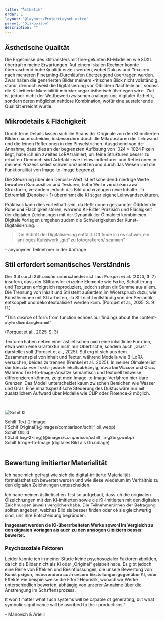 ```yaml
---
title: "Ästhetik"
order: 1
layout: "@layouts/ProjectLayout.astro"
parent: "Diskussion"
description: ""
---
```




## Ästhetische Qualität

Die Ergebnisse des Stiltransfers mit fine-getunten KI-Modellen wie SDXL übertrafen meine Erwartungen. Auf einem lokalen Rechner konnte überraschend hohe Qualität erzielt werden, wobei Duktus und Texturen nach mehreren Finetuning-Durchläufen überzeugend übertragen wurden. Zwar halten die generierten Bilder meinem kritischen Blick nicht vollständig stand, dennoch weist die Digitalisierung von Ölbildern Nachteile auf, sodass die KI-imitierte Materialität mitunter sogar ästhetisch überlegen wirkt. Ziel ist jedoch nicht der Wettbewerb zwischen analoger und digitaler Ästhetik, sondern deren möglichst nahtlose Kombination, wofür eine ausreichende Qualität erreicht wurde.

## Mikrodetails & Flächigkeit

Durch feine Details lassen sich die Scans der Originale von den KI-imitierten Bildern unterscheiden, insbesondere durch die Mikrotexturen der Leinwand und die feinen Reflexionen in den Pinselstrichen. Ausgehend von der Annahme, dass dies an der begrenzten Auflösung von 1024 × 1024 Pixeln liegt, habe ich ein zweites LoRA trainiert, um feine Strukturen besser zu erhalten. Dennoch sind Artefakte wie Leinwandtexturen und Reflexionen in meinem Prozess selbst schwer umzusetzen und durch das Wesen und die Funktionalität von Image-to-Image begrenzt.

Die Steuerung über den Denoise-Wert ist entscheidend: niedrige Werte bewahren Komposition und Texturen, hohe Werte verstärken zwar Strukturen, verändern jedoch das Bild und erzeugen neue Inhalte. Im Extremfall (Denoise = 1) übernimmt die KI sogar eigene Leinwandstrukturen.

Praktisch kann dies vorteilhaft sein, da Reflexionen gescannter Ölbilder die Ruhe und Flächigkeit stören, während KI-Bilder Präzision und Flächigkeit der digitalen Zeichnungen mit der Dynamik der Ölmalerei kombinieren. Digitale Vorlagen umgehen zudem die Schwierigkeiten der Kunst-Digitalisierung.

<blockquote class="quote">Der Schritt der Digitalisierung entfällt. Oft finde ich es schwer, ein analoges Kunstwerk „gut“ zu fotografieren/ scannen”</blockquote >
<div class="citation">- anyonymer Teilnehmer:in der Umfrage</div>

<div class="grid-layout">
<ImageZoom src={schuh1} alt="Bild vom Schuh" zoom={2} lensSize={250} />
<div class="max-w-full lg:max-w-[90%] mt-4">
<ImageZoom src={schuh2} alt="Bild vom Schuh" zoom={2} lensSize={250} />
</div>
</div>


## Stil erfordert semantisches Verständnis

Der Stil durch Stiltransfer unterscheidet sich laut Porquet et al. (2025, S. 7) insofern, dass der Stiltransfer einzelne Elemente wie Farbe, Schattierung und Texturen erfolgreich reproduziert, jedoch selten die Summe aus allem.
Die Trennung von Inhalt und Stil steht außerdem im Widerspruch dazu, wie Künstler:innen mit Stil arbeiten, da Stil nicht vollständig von der Semantik entkoppelt und dekontextualisiert werden kann. (Porquet et al., 2025, S. 9 ff.)


<p class="quote">“This divorce of form from function echoes our findings about the content-style disentanglement” <div class="citation">(Porquet et al., 2025, S. 3)</div></p>

Texturen haben neben einer ästhetischen auch eine inhaltliche Funktion, etwa wenn eine Grastextur nicht nur Oberfläche, sondern auch „Gras“ darstellen soll (Porquet et al., 2025). Stil ergibt sich aus dem Zusammenspiel von Inhalt und Textur, während Modelle wie B-LoRA versuchen, beides zu trennen (Frenkel et al., 2025). In meiner Ölmalerei ist der Einsatz von Textur jedoch inhaltsabhängig, etwa bei Wasser und Gras. Während Text-to-Image-Ansätze semantisch und texturell teilweise differenzieren können, zeigt mein Image-to-Image-Verfahren hier klare Grenzen: Das Modell unterscheidet kaum zwischen Bereichen wie Wasser und Gras. Eine inhaltsspezifische Steuerung des Duktus wäre nur mit zusätzlichem Aufwand über Modelle wie CLIP oder Florence-2 möglich.

<br />

![Schif KI](@images/comparison/schilf_ki.png)
<div class="image-source">Schilf Text-2-Image</div>
![Schif Original](@images/comparison/schilf_oil.webp)
<div class="image-source">Schilf Ölbild</div>
![Schif Img-2-img](@images/comparison/schilf_img2img.webp)
<div class="image-source">Schilf Image-to-Image (digitales Bild als Grundlage)</div>

<br  />

## Bewertung imitierter Materialität

Ich habe mich gefragt wie sich die digital-imitierte Materialität formalästhetisch bewertet werden und wie diese wiederum im Verhältnis zu den digitalen Zeichnungen unterscheiden.

Ich habe meinen ästhetischen Test so aufgebaut, dass ich die originalen Ölzeichnungen mit den KI-imitierten sowie die KI-imitierten mit den digitalen Zeichnungen jeweils verglichen habe. Die Teilnehmer:innen der Befragung sollten angeben, welches Bild sie besser finden oder ob sie gleichwertig sind, und ihre Entscheidung begründen.

**Insgesamt werden die KI-überarbeiteten Werke sowohl im Vergleich zu den digitalen Vorlagen als auch zu den analogen Ölbildern besser bewertet.**


<ChartSwitcher client:load />


### Psychosoziale Faktoren

Leider konnte ich in meiner Studie keine psychosozialen Faktoren abbilden, da ich die Bilder nicht als KI oder „Original“ gelabelt habe. Es gibt jedoch eine Reihe von Effekten und Beeinflussungen, die unsere Bewertung von Kunst prägen, insbesondere auch unsere Einstellungen gegenüber KI, oder Effekte wie beispielsweise die Effort-Heuristik, wonach wir Werke unterschiedlich bewerten, abhängig von unserer Annahme über die Anstrengung im Schaffensprozess.

<p class="quote text-2xl">It won’t matter what such systems will be capable of generating, but what symbolic significance will be ascribed to their productions."<div class="citation">- Manovich & Arielli</div></p>